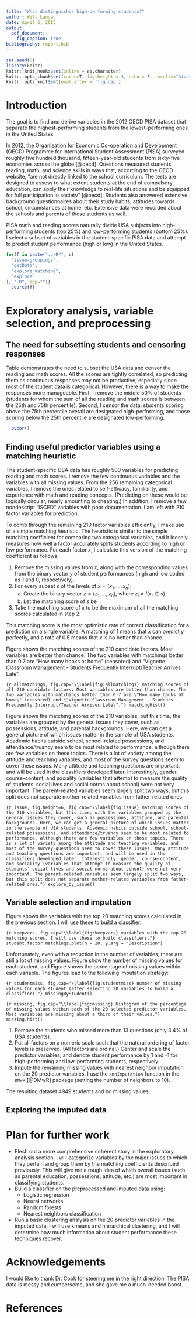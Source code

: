 ```yaml
---
title: "What distinguishes high-performing students?"
author: Will Landau
date: April 6, 2015
output: 
  pdf_document:
    fig_caption: true
bibliography: report.bib
---
```


```r
set.seed(0)
library(knitr)
knitr::knit_hooks$set(inline = as.character)
knitr::opts_chunk$set(cache=T, fig.height = 4, echo = F, results="hide", message = F)
knitr::opts_knit$set(eval.after = 'fig.cap')
```

# Introduction 

The goal is to find and derive variables in the 2012  OECD PISA dataset that separate the highest-performing students from the lowest-performing ones in the United States.  

In 2012, the Organization for Economic Co-operation and Development (OECD) Programme for International Student Assessment (PISA) surveyed roughly five hundred thousand, fifteen-year-old students from sixty-five economies across the globe [@oecd]. Questions measured students' reading, math, and science skills in ways that, according to the OECD website, "are not directly linked to the school curriculum. The tests are designed to assess to what extent students at the end of compulsory education, can apply their knowledge to real-life situations and be equipped for full participation in society" [@oecd]. Students also answered extensive background questionnaires about their study habits, attitudes towards school, circumstances at home, etc. Extensive data were recorded about the schools and parents of those students as well.

PISA math and reading scores naturally divide USA subjects into high-performing students (top 25\%) and low-performing students (bottom 25\%). I select a subset of variables in the student-specific PISA data and attempt to predict student performance (high or low) in the United States.

```r
for(f in paste("../R/", c(
  "issue-groupings",
  "getData",
  "explore_matching",
  "explore"
), ".R", sep=""))
  source(f)
```

# Exploratory analysis, variable selection, and preprocessing

## The need for subsetting students and censoring responses

Table \ref{tab:pv} demonstrates the need to subset the USA data and censor the reading and math scores. All the scores are tightly correlated, so predicting them as continuous responses may not be productive, especially since most of the student data is categorical. However, there is a way to make the responses more manageable. First, I remove the middle 50\% of students (students for whom the sum of all the reading and math scores is between the 25th and 75th percentile). Second, I censor the data: students scoring above the 75th percentile overall are designated high-performing, and those scoring below the 25th percentile are designated low-performing.

```r
  pvcor()
```


## Finding useful predictor variables using a matching heuristic

The student-specific USA data has roughly 500 variables for predicting reading and math scores. I remove the few continuous variables and the variables with all missing values. From the 256 remaining categorical variables, I remove the ones related to self-efficacy, familiarity, and experience with math and reading concepts. (Predicting on these would be logically circular, nearly amounting to cheating.) In addition, I remove a few nondescript "ISCED" variables with poor documentation. I am left with 210 factor variables for prediction. 

To comb through the remaining 210 factor variables efficiently, I make use of a simple matching heuristic. The heuristic is similar to the simple matching coefficient for comparing two categorical variables, and it loosely measures how well a factor accurately splits students according to high or low performance. For each factor $x$, I calculate this version of the matching coefficient as follows.

1. Remove the missing values from $x$, along with the corresponding values from the binary vector $y$ of student performances (high and low coded as 1 and 0, respectively).
2. For every subset $s$ of the levels of $x = (x_1, \ldots, x_n)$:
    a. Create the binary vector $z = (z_1, \ldots, z_n)$, where $z_i = I(x_i \in s)$.
    b.  Let the matching score of $s$ be
\begin{align*}
\frac{1}{n} \max \left \{\sum_{i=1}^n I(y_i = z_i), \ \sum_{i=1}^n I(y_i \ne z_i) \right \}
\end{align*}

3. Take the matching score of $x$ to be the maximum of all the matching scores calculated in step 2. 


This matching score is the most optimistic rate of correct classification for a prediction on a single variable. A matching of 1 means that $x$ can predict $y$ perfectly, and a rate of 0.5 means that $x$ is no better than chance.

Figure \ref{fig:allmatchings} shows the matching scores of the 210 candidate factors. Most variables are better than chance. The two variables with matchings better than 0.7 are "How many books at home" (censored) and "Vignette Classroom Management - Students Frequently Interrupt/Teacher Arrives Late".

```{r allmatchings, fig.cap="\\label{fig:allmatchings} matching scores of all 210 candidate factors. Most variables are better than chance. The two variables with matchings better than 0.7 are \"How many books at home\" (censored) and \"Vignette Classroom Management - Students Frequently Interrupt/Teacher Arrives Late\"."}
matchingHist()
```

Figure \ref{fig:issue} shows the matching scores of the 210 variables, but this time, the variables are grouped by the general issues they cover, such as possessions, attitude, and parental backgrounds. Here, we can get a general picture of which issues matter in the sample of USA students. Academic habits outside school, school-related possessions, and attendance/truancy seem to be most related to performance, although there are few variables on these topics. There is a lot of variety among the attitude and teaching variables, and most of the survey questions seem to cover these issues. Many attitude and teaching questions are important, and will be used in the classifiers developed later. Interestingly, gender, course-content, and sociality (variables that attempt to measure the quality of students' social lives and social norms about school) were not very important. The parent-related variables seem largely split two ways, but this split does not separate mother-related variables from father-related ones.

```{r issue, fig.height=6, fig.cap="\\label{fig:issue} matching scores of the 210 variables, but this time, with the variables grouped by the general issues they cover, such as possessions, attitude, and parental backgrounds. Here, we can get a general picture of which issues matter in the sample of USA students. Academic habits outside school, school-related possessions, and attendance/truancy seem to be most related to performance, although there are few variables on these topics. There is a lot of variety among the attitude and teaching variables, and most of the survey questions seem to cover these issues. Many attitude and teaching questions are important, and will be used in the classifiers developed later. Interestingly, gender, course-content, and sociality (variables that attempt to measure the quality of students' social lives and social norms about school) were not very important. The parent-related variables seem largely split two ways, but this split does not separate mother-related variables from father-related ones."}
explore_by_issue()
```

## Variable selection and imputation

Figure \ref{fig:keepvars} shows the variables with the top 20 matching scores calculated in the previous section. I will use these to build a classifier.

```{r keepvars, fig.cap="\\label{fig:keepvars} variables with the top 20 matching scores. I will use these to build classifiers."}
student.factor.matchings.plot(n = 20, y.arg = "Description")
```

Unfortunately, even with a reduction in the number of variables, there are still a lot of missing values. Figure \ref{fig:studentmiss} show the number of missing values for each student, and Figure \ref{fig:missing} shows the percentage of missing values within each variable. The figures lead to the following imputation strategy:


```{r studentmiss, fig.cap="\\label{fig:studentmiss} number of missing values for each student (after selecting 20 variables to build a classifier)."}
missingByStudent()
```

```{r missing, fig.cap="\\label{fig:missing} Histogram of the percentage of missing values within each of the 20 selected predictor variables. Most variables are missing about a third of their values."}
missing.hist()
```

1. Remove the students who missed more than 13 questions (only 3.4\% of USA students). 
2. Put all factors on a numeric scale such that the natural ordering of factor levels is preserved. (All factors are ordinal.) Center and scale the predictor variables, and denote student performance by 1 and -1 for high-performing and low-performing students, respectively.
3. Impute the remaining missing values with nearest neighbor imputation on the 20 predictor variables. I use the ``knnImputation`` function in the ``DMwR`` [@DMwR] package (setting the number of neighbors to 10).


The resulting dataset 4949 students and no missing values.


## Exploring the imputed data




# Plan for further work

- Flesh out a more comprehensive coherent story in the exploratory analysis section. I will categorize variables by the major issues to which they pertain and group them by the matching coefficients described previously. This will give me a rough idea of which overall issues (such as parental education, possessions, attitude, etc.) are most important in classifying students.
- Build a classifier on the preprocessed and imputed data using:
    - Logistic regression
    - Neural networks
    - Random forests
    - Nearest neighbors classification
- Run a basic clustering analysis on the 20 predictor variables in the imputed data. I will use kmeans and hierarchical clustering, and I will determine how much information about student performance these techniques recover.



# Acknowledgements

I would like to thank Dr. Cook for steering me in the right direction. The PISA data is messy and cumbersome, and she gave me a much-needed boost.


# References
